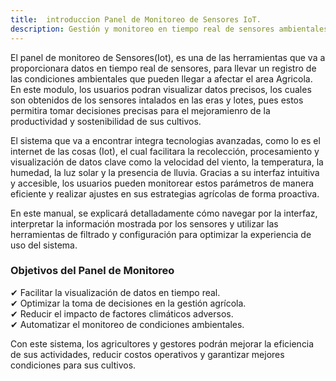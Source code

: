 ```yaml
---
title:  introduccion Panel de Monitoreo de Sensores IoT.
description: Gestión y monitoreo en tiempo real de sensores ambientales y agrícolas.
---
```


El panel de monitoreo de Sensores(Iot), es una de las herramientas que va 
a proporcionara datos en tiempo real de sensores, para llevar un registro de las 
condiciones ambientales que pueden llegar a afectar el area Agricola. En este modulo,
los usuarios podran visualizar datos precisos, los cuales son obtenidos de los sensores
intalados en las eras y lotes, pues estos permitira tomar decisiones precisas para el 
mejoramienro de la productividad y sostenibilidad de sus cultivos.

El sistema que va a encontrar integra tecnologias avanzadas, como lo es el internet de las cosas (Iot),
el cual facilitara la  recolección, procesamiento y visualización de datos clave como la velocidad del 
viento, la temperatura, la humedad, la luz solar y la presencia de lluvia. Gracias a su interfaz intuitiva 
y accesible, los usuarios pueden monitorear estos parámetros de manera eficiente y realizar ajustes en sus 
estrategias agrícolas de forma proactiva.

En este manual, se explicará detalladamente cómo navegar por la interfaz, interpretar la información mostrada 
por los sensores y utilizar las herramientas de filtrado y configuración para optimizar la experiencia de uso del sistema.

### Objetivos del Panel de Monitoreo
✔ Facilitar la visualización de datos en tiempo real.<br/>
✔ Optimizar la toma de decisiones en la gestión agrícola.<br/>
✔ Reducir el impacto de factores climáticos adversos.<br/>
✔ Automatizar el monitoreo de condiciones ambientales.<br/>

Con este sistema, los agricultores y gestores podrán mejorar la eficiencia de sus actividades, reducir costos 
operativos y garantizar mejores condiciones para sus cultivos.
